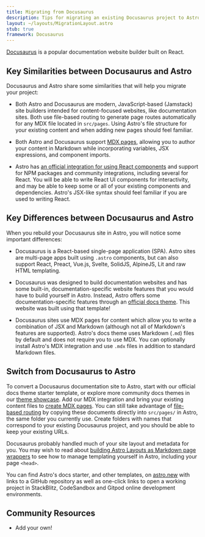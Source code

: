 ```yaml
---
title: Migrating from Docusaurus
description: Tips for migrating an existing Docusaurus project to Astro
layout: ~/layouts/MigrationLayout.astro
stub: true
framework: Docusaurus
---
```


[Docusaurus](https://Docusaurus.io) is a popular documentation website builder built on React.


## Key Similarities between Docusaurus and Astro

Docusaurus and Astro share some similarities that will help you migrate your project:

- Both Astro and Docusaurus are modern, JavaScript-based (Jamstack) site builders intended for content-focused websites, like documentation sites. Both use file-based routing to generate page routes automatically for any MDX file located in `src/pages`. Using Astro's file structure for your existing content and when adding new pages should feel familiar.

- Both Astro and Docusaurus support [MDX pages](/en/guides/markdown-content/), allowing you to author your content in Markdown while incorporating variables, JSX expressions, and component imports.

- Astro has [an official integration for using React components](/en/guides/integrations-guide/react/) and support for NPM packages and community integrations, including several for React. You will be able to write React UI components for interactivity, and may be able to keep some or all of your existing components and dependencies. Astro's JSX-like syntax should feel familiar if you are used to writing React.


## Key Differences between Docusaurus and Astro

When you rebuild your Docusaurus site in Astro, you will notice some important differences:

- Docusaurus is a React-based single-page application (SPA). Astro sites are multi-page apps built using `.astro` components, but can also support React, Preact, Vue.js, Svelte, SolidJS, AlpineJS, Lit and raw HTML templating.

- Docusaurus was designed to build documentation websites and has some built-in, documentation-specific website features that you would have to build yourself in Astro. Instead, Astro offers some documentation-specific features through an [official docs theme](https://github.com/withastro/astro/tree/latest/examples/docs). This website was built using that template!

- Docusaurus sites use MDX pages for content which allow you to write a combination of JSX and Markdown (although not all of Markdown's features are supported). Astro's docs theme uses Markdown (`.md`) files by default and does not require you to use MDX. You can optionally install Astro's MDX integration and use `.mdx` files in addition to standard Markdown files.


## Switch from Docusaurus to Astro

To convert a Docusaurus documentation site to Astro, start with our official docs theme starter template, or explore more community docs themes in our [theme showcase](https://astro.build/themes/docs/). Add our MDX integration and bring your existing content files to [create MDX pages](/en/guides/markdown-content/). You can still take advantage of [file-based routing](/en/core-concepts/routing/) by copying these documents directly into `src/pages/` in Astro, the same folder you currently use. Create folders with names that correspond to your existing Docusaurus project, and you should be able to keep your existing URLs. 

Docusaurus probably handled much of your site layout and metadata for you. You may wish to read about [building Astro Layouts as Markdown page wrappers](/en/core-concepts/layouts/#markdownmdx-layouts) to see how to manage templating yourself in Astro, including your page `<head>`.

You can find Astro's docs starter, and other templates, on [astro.new](https://astro.new) with links to a GitHub repository as well as one-click links to open a working project in StackBlitz, CodeSandbox and Gitpod online development environments.


## Community Resources

- Add your own!